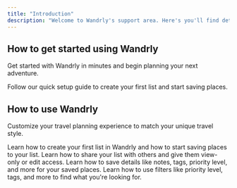 ```yaml
---
title: "Introduction"
description: "Welcome to Wandrly's support area. Here's you'll find detailed guides and tutorials to help you get started using Wandrly and saving places to your travel lists."
---
```


## How to get started using Wandrly

Get started with Wandrly in minutes and begin planning your next adventure.

<Card title="Start here" icon="rocket" horizontal href="/quickstart">
  Follow our quick setup guide to create your first list and start saving places.
</Card>

## How to use Wandrly

Customize your travel planning experience to match your unique travel style.

<Columns cols={2}>
  <Card title="How to create your first list" icon="square-list" href="/guides/your-first-list">
    Learn how to create your first list in Wandrly and how to start saving places to your list.
  </Card>
  <Card title="How to share lists & plan with others" icon="share-from-square" href="/guides/sharing-lists">
    Learn how to share your list with others and give them view-only or edit access.
  </Card>
  <Card title="How to edit your saved places" icon="pen-to-square" href="/guides/place-details">
    Learn how to save details like notes, tags, priority level, and more for your saved places.
  </Card>
  <Card title="How to use filters in Wandrly" icon="filter-list" href="/guides/filters">
    Learn how to use filters like priority level, tags, and more to find what you're looking for.
  </Card>
</Columns>